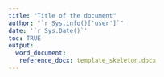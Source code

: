 ---
title: "Title of the document"
author: "`r Sys.info()['user']`"
date: '`r Sys.Date()`'
toc: TRUE
output:
  word_document: 
   reference_docx: template_skeleton.docx
---

